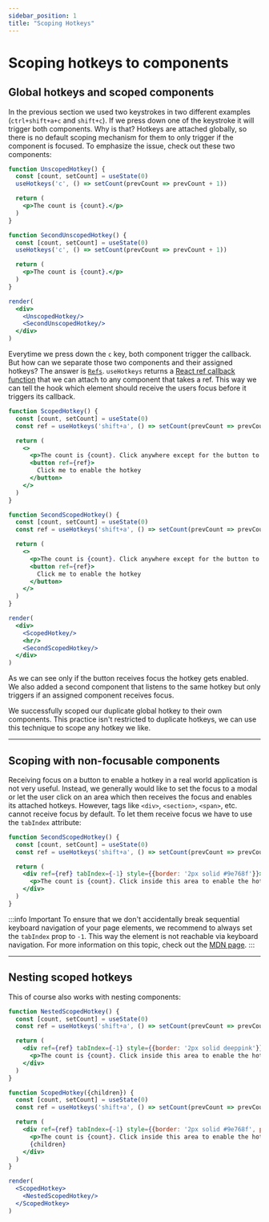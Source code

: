 ```yaml
---
sidebar_position: 1
title: "Scoping Hotkeys"
---
```


# Scoping hotkeys to components

## Global hotkeys and scoped components

In the previous section we used two keystrokes in two different examples (`ctrl+shift+a+c` and `shift+c`).
If we press down one of the keystroke it will trigger both components. Why is that?
Hotkeys are attached globally, so there is no default scoping mechanism for them to only trigger if the component is
focused. To emphasize the issue, check out these two components:

```jsx live noInline
function UnscopedHotkey() {
  const [count, setCount] = useState(0)
  useHotkeys('c', () => setCount(prevCount => prevCount + 1))

  return (
    <p>The count is {count}.</p>
  )
}

function SecondUnscopedHotkey() {
  const [count, setCount] = useState(0)
  useHotkeys('c', () => setCount(prevCount => prevCount + 1))

  return (
    <p>The count is {count}.</p>
  )
}

render(
  <div>
    <UnscopedHotkey/>
    <SecondUnscopedHotkey/>
  </div>
)
```

Everytime we press down the `c` key, both component trigger the callback. But how can we separate those two components
and their assigned hotkeys? The answer is [`Refs`](https://react.dev/learn/manipulating-the-dom-with-refs). `useHotkeys`
returns a [React ref callback function](https://react.dev/reference/react-dom/components/common#ref-callback) that we
can attach to any component that takes a ref. This way we can tell the hook which element should receive the users focus
before it triggers its callback.

```jsx live noInline
function ScopedHotkey() {
  const [count, setCount] = useState(0)
  const ref = useHotkeys('shift+a', () => setCount(prevCount => prevCount + 1))

  return (
    <>
      <p>The count is {count}. Click anywhere except for the button to disable the hotkey.</p>
      <button ref={ref}>
        Click me to enable the hotkey
      </button>
    </>
  )
}

function SecondScopedHotkey() {
  const [count, setCount] = useState(0)
  const ref = useHotkeys('shift+a', () => setCount(prevCount => prevCount + 1))

  return (
    <>
      <p>The count is {count}. Click anywhere except for the button to disable the hotkey.</p>
      <button ref={ref}>
        Click me to enable the hotkey
      </button>
    </>
  )
}

render(
  <div>
    <ScopedHotkey/>
    <hr/>
    <SecondScopedHotkey/>
  </div>
)
```

As we can see only if the button receives focus the hotkey gets enabled. We also added a second component that
listens to the same hotkey but only triggers if an assigned component receives focus.

We successfully scoped our duplicate global hotkey to their own components. This practice isn't restricted to duplicate
hotkeys, we can use this technique to scope any hotkey we like.

***

## Scoping with non-focusable components

Receiving focus on a button to enable a hotkey in a real world application is not very useful. Instead, we generally would
like to set the focus to a modal or let the user click on an area which then receives the focus and enables
its attached hotkeys. However, tags like `<div>`, `<section>`, `<span>`, etc. cannot receive focus by default. To let them
receive focus we have to use the `tabIndex` attribute:

```jsx live
function SecondScopedHotkey() {
  const [count, setCount] = useState(0)
  const ref = useHotkeys('shift+a', () => setCount(prevCount => prevCount + 1))

  return (
    <div ref={ref} tabIndex={-1} style={{border: '2px solid #9e768f'}}>
      <p>The count is {count}. Click inside this area to enable the hotkey.</p>
    </div>
  )
}
```

:::info Important
To ensure that we don't accidentally break sequential keyboard navigation of your page elements, we recommend to always
set the `tabIndex` prop to `-1`. This way the element is not reachable via keyboard navigation. For more information on
this topic, check out the [MDN page](https://developer.mozilla.org/en-US/docs/Web/HTML/Global_attributes/tabindex).
:::

***

## Nesting scoped hotkeys

This of course also works with nesting components:

```jsx live noInline
function NestedScopedHotkey() {
  const [count, setCount] = useState(0)
  const ref = useHotkeys('shift+a', () => setCount(prevCount => prevCount + 1))

  return (
    <div ref={ref} tabIndex={-1} style={{border: '2px solid deeppink'}}>
      <p>The count is {count}. Click inside this area to enable the hotkey.</p>
    </div>
  )
}

function ScopedHotkey({children}) {
  const [count, setCount] = useState(0)
  const ref = useHotkeys('shift+a', () => setCount(prevCount => prevCount + 1))

  return (
    <div ref={ref} tabIndex={-1} style={{border: '2px solid #9e768f', padding: '3px'}}>
      <p>The count is {count}. Click inside this area to enable the hotkey.</p>
      {children}
    </div>
  )
}

render(
  <ScopedHotkey>
    <NestedScopedHotkey/>
  </ScopedHotkey>
)
```
